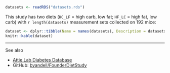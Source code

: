 ```r
datasets <- readRDS("datasets.rds")
```

This study has two diets (`HC_LF` = high carb, low fat; `HF_LC` = high fat, low carb) with `r length(datasets)`  measurement sets collected on 192 mice:
  
```r
dataset <- dplyr::tibble(Name = names(datasets), Description = datasets)
knitr::kable(dataset)
```

<hr>
See also

- [Attie Lab Diabetes Database](http://diabetes.wisc.edu/)
- GitHub: [byandell/FounderDietStudy](https://github.com/byandell/FounderDietStudy)
